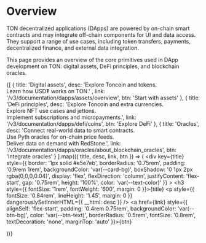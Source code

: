 
# Overview

TON decentralized applications (DApps) are powered by on-chain smart contracts and may integrate off-chain components for UI and data access. They support a range of use cases, including token transfers, payments, decentralized finance, and external data integration.

This page provides an overview of the core primitives used in DApp development on TON: digital assets, DeFi principles, and blockchain oracles.

<div style={{
  display: 'grid',
  gridTemplateColumns: 'repeat(auto-fit, minmax(250px, 1fr))',
  gap: '1.25rem',
  marginTop: '1.5rem'
}}>

  {[
    {
      title: 'Digital assets',
      desc: 'Explore Toncoin and tokens. <br> Learn how USD₮ works on TON.' ,
      link: '/v3/documentation/dapps/assets/overview',
      btn: 'Start with assets'
    },
    {
      title: 'DeFi principles',
      desc: 'Explore Toncoin and extra currencies. <br> Explore NFT use cases and jettons. <br> Implement subscriptions and micropayments.',
      link: '/v3/documentation/dapps/defi/coins',
      btn: 'Explore DeFi'
    },
    {
      title: 'Oracles',
      desc: 'Connect real-world data to smart contracts. <br> Use Pyth oracles for on-chain price feeds. <br> Deliver data on demand with RedStone.',
      link: '/v3/documentation/dapps/oracles/about_blockchain_oracles',
      btn: 'Integrate oracles'
    }
  ].map(({ title, desc, link, btn }) => (
    <div
      key={title}
      style={{
        border: '1px solid #e5e7eb',
        borderRadius: '0.75rem',
        padding: '0.9rem 1rem',
        backgroundColor: 'var(--card-bg)',
        boxShadow: '0 1px 2px rgba(0,0,0,0.04)',
        display: 'flex',
        flexDirection: 'column',
        justifyContent: 'flex-start',
        gap: '0.75rem',
        height: '100%',
        color: 'var(--text-color)'
      }}
    >
      <h3 style={{ fontSize: '1rem', fontWeight: '600', margin: 0 }}>{title}</h3>
      <p style={{ fontSize: '0.84rem', lineHeight: '1.45', margin: 0 }} dangerouslySetInnerHTML={{ __html: desc }} />
      <a href={link} style={{
        alignSelf: 'flex-start',
        padding: '0.4rem 0.75rem',
        backgroundColor: 'var(--btn-bg)',
        color: 'var(--btn-text)',
        borderRadius: '0.5rem',
        fontSize: '0.8rem',
        textDecoration: 'none',
        marginTop: 'auto'
      }}>{btn}</a>
    </div>
  ))}
</div>

<Feedback />
